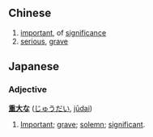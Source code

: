 ==Chinese==
#[[important]], of [[significance]]
#[[serious]], [[grave]]

== Japanese ==
=== Adjective ===
'''[[重]][[大]][[-な|な]]''' ([[じゅうだい]], [[jūdai]])

# [[Important]]; [[grave]]; [[solemn]]; [[significant]].